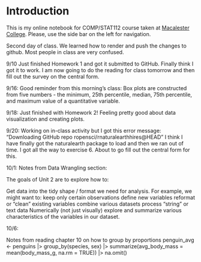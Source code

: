 # Introduction {.unnumbered}

This is my online notebook for COMP/STAT112 course taken at [Macalester College](https://www.macalester.edu/).  Please, use the side bar on the left for navigation.

Second day of class. We learned how to render and push the changes to github. Most people in class are very confused. 

9/10
Just finished Homework 1 and got it submitted to GitHub. Finally think I got it to work. I am now going to do the reading for class tomorrow and then fill out the survey on the central form. 

9/16:
Good reminder from this morning's class: Box plots are constructed from five numbers - the minimum, 25th percentile, median, 75th percentile, and maximum value of a quantitative variable.

9/18:
Just finished with Homework 2! Feeling pretty good about data visualization and creating plots. 

9/20:
Working on in-class activity but I got this error message: "Downloading GitHub repo ropensci/rnaturalearthhires@HEAD" I think I have finally got the naturalearth package to load and then we ran out of time. I got all the way to exercise 6. About to go fill out the central form for this. 

10/1:
Notes from Data Wrangling section:

The goals of Unit 2 are to explore how to:

Get data into the tidy shape / format we need for analysis. For example, we might want to:
keep only certain observations
define new variables
reformat or “clean” existing variables
combine various datasets
process “string” or text data
Numerically (not just visually) explore and summarize various characteristics of the variables in our dataset.


10/6:

Notes from reading chapter 10 on how to group by proportions
penguin_avg <- penguins |> 
  group_by(species, sex) |> 
  summarize(avg_body_mass = mean(body_mass_g, na.rm = TRUE)) |> 
  na.omit()
